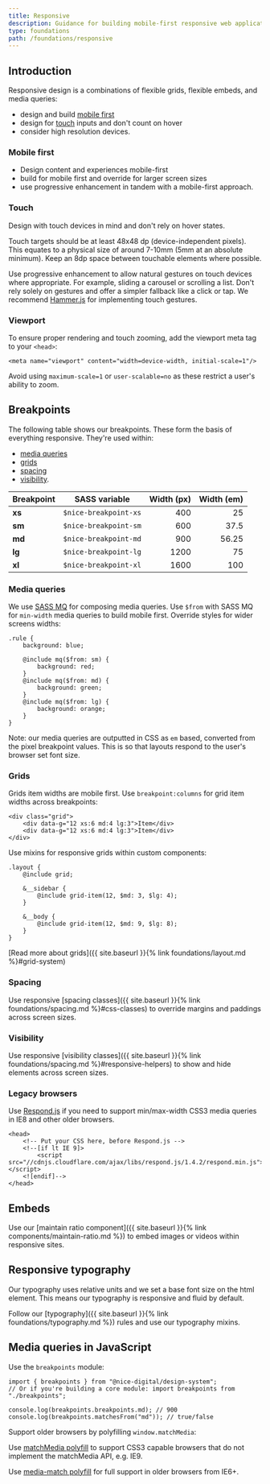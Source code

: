 ```yaml
---
title: Responsive
description: Guidance for building mobile-first responsive web applications
type: foundations
path: /foundations/responsive
---
```


## Introduction

Responsive design is a combinations of flexible grids, flexible embeds, and media queries:

- design and build [mobile first](#mobile-first)
- design for [touch](#touch) inputs and don't count on hover
- consider high resolution devices.

### Mobile first

- Design content and experiences mobile-first
- build for mobile first and override for larger screen sizes
- use progressive enhancement in tandem with a mobile-first approach.

### Touch

Design with touch devices in mind and don't rely on hover states.

Touch targets should be at least 48x48 dp (device-independent pixels). This equates to a physical size of around 7-10mm (5mm at an absolute minimum). Keep an 8dp space between touchable elements where possible.

Use progressive enhancement to allow natural gestures on touch devices where appropriate. For example, sliding a carousel or scrolling a list. Don't rely solely on gestures and offer a simpler fallback like a click or tap. We recommend [Hammer.js](http://hammerjs.github.io/) for implementing touch gestures.

### Viewport

To ensure proper rendering and touch zooming, add the viewport meta tag to your `<head>`:

```
<meta name="viewport" content="width=device-width, initial-scale=1"/>
```

Avoid using `maximum-scale=1` or `user-scalable=no` as these restrict a user's ability to zoom.

## Breakpoints

The following table shows our breakpoints. These form the basis of everything responsive. They're used within:

- [media queries](#media-queries)
- [grids](#grids)
- [spacing](#spacing)
- [visibility](#visibility).

| Breakpoint | SASS variable         | Width (px) | Width (em) |
| ---------- | --------------------- | ---------: | ---------: |
| **xs**     | `$nice-breakpoint-xs` |        400 |         25 |
| **sm**     | `$nice-breakpoint-sm` |        600 |       37.5 |
| **md**     | `$nice-breakpoint-md` |        900 |      56.25 |
| **lg**     | `$nice-breakpoint-lg` |       1200 |         75 |
| **xl**     | `$nice-breakpoint-xl` |       1600 |        100 |

### Media queries

We use [SASS MQ](https://github.com/sass-mq/sass-mq) for composing media queries. Use `$from` with SASS MQ for `min-width` media queries to build mobile first. Override styles for wider screens widths:

```
.rule {
    background: blue;

    @include mq($from: sm) {
        background: red;
    }
    @include mq($from: md) {
        background: green;
    }
    @include mq($from: lg) {
        background: orange;
    }
}
```

Note: our media queries are outputted in CSS as `em` based, converted from the pixel breakpoint values. This is so that layouts respond to the user's browser set font size.

### Grids

Grids item widths are mobile first. Use `breakpoint:columns` for grid item widths across breakpoints:

```
<div class="grid">
    <div data-g="12 xs:6 md:4 lg:3">Item</div>
    <div data-g="12 xs:6 md:4 lg:3">Item</div>
</div>
```

Use mixins for responsive grids within custom components:

```
.layout {
    @include grid;

    &__sidebar {
        @include grid-item(12, $md: 3, $lg: 4);
    }

    &__body {
        @include grid-item(12, $md: 9, $lg: 8);
    }
}
```

[Read more about grids]({{ site.baseurl }}{% link foundations/layout.md %}#grid-system)

### Spacing

Use responsive [spacing classes]({{ site.baseurl }}{% link foundations/spacing.md %}#css-classes) to override margins and paddings across screen sizes.

### Visibility

Use responsive [visibility classes]({{ site.baseurl }}{% link foundations/spacing.md %}#responsive-helpers) to show and hide elements across screen sizes.

### Legacy browsers

Use [Respond.js](https://github.com/scottjehl/Respond) if you need to support min/max-width CSS3 media queries in IE8 and other older browsers.

```
<head>
    <!-- Put your CSS here, before Respond.js -->
    <!--[if lt IE 9]>
        <script src="//cdnjs.cloudflare.com/ajax/libs/respond.js/1.4.2/respond.min.js"></script>
    <![endif]-->
</head>
```

## Embeds

Use our [maintain ratio component]({{ site.baseurl }}{% link components/maintain-ratio.md %}) to embed images or videos within responsive sites.

## Responsive typography

Our typography uses relative units and we set a base font size on the html element. This means our typography is responsive and fluid by default.

Follow our [typography]({{ site.baseurl }}{% link foundations/typography.md %}) rules and use our typography mixins.

## Media queries in JavaScript

Use the `breakpoints` module:

```
import { breakpoints } from "@nice-digital/design-system";
// Or if you're building a core module: import breakpoints from "./breakpoints";

console.log(breakpoints.breakpoints.md); // 900
console.log(breakpoints.matchesFrom("md")); // true/false
```

Support older browsers by polyfilling `window.matchMedia`:

Use [matchMedia polyfill](https://github.com/paulirish/matchMedia.js) to support CSS3 capable browsers that do not implement the matchMedia API, e.g. IE9.

Use [media-match polyfill](https://github.com/weblinc/media-match) for full support in older browsers from IE6+.
